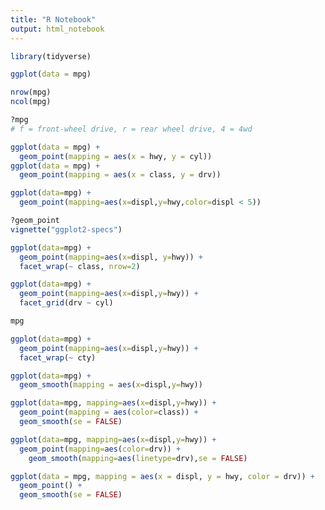 ```yaml
---
title: "R Notebook"
output: html_notebook
---
```




```r
library(tidyverse)

```

```r
ggplot(data = mpg)
```

```r
nrow(mpg)
ncol(mpg)
```

```r
?mpg
# f = front-wheel drive, r = rear wheel drive, 4 = 4wd
```

```r
ggplot(data = mpg) +
  geom_point(mapping = aes(x = hwy, y = cyl))
ggplot(data = mpg) +
  geom_point(mapping = aes(x = class, y = drv))
```

```r
ggplot(data=mpg) +
  geom_point(mapping=aes(x=displ,y=hwy,color=displ < 5))
```

```r
?geom_point
vignette("ggplot2-specs")
```

```r
ggplot(data=mpg) +
  geom_point(mapping=aes(x=displ, y=hwy)) +
  facet_wrap(~ class, nrow=2)
```

```r
ggplot(data=mpg) +
  geom_point(mapping=aes(x=displ,y=hwy)) +
  facet_grid(drv ~ cyl)
```

```r
mpg
```

```r
ggplot(data=mpg) +
  geom_point(mapping=aes(x=displ,y=hwy)) +
  facet_wrap(~ cty)
```

```r
ggplot(data=mpg) +
  geom_smooth(mapping = aes(x=displ,y=hwy))
```

```r
ggplot(data=mpg, mapping=aes(x=displ,y=hwy)) +
  geom_point(mapping = aes(color=class)) +
  geom_smooth(se = FALSE)
```

```r
ggplot(data=mpg, mapping=aes(x=displ,y=hwy)) +
  geom_point(mapping=aes(color=drv)) +
    geom_smooth(mapping=aes(linetype=drv),se = FALSE)

```

```r
ggplot(data = mpg, mapping = aes(x = displ, y = hwy, color = drv)) + 
  geom_point() + 
  geom_smooth(se = FALSE)
```


